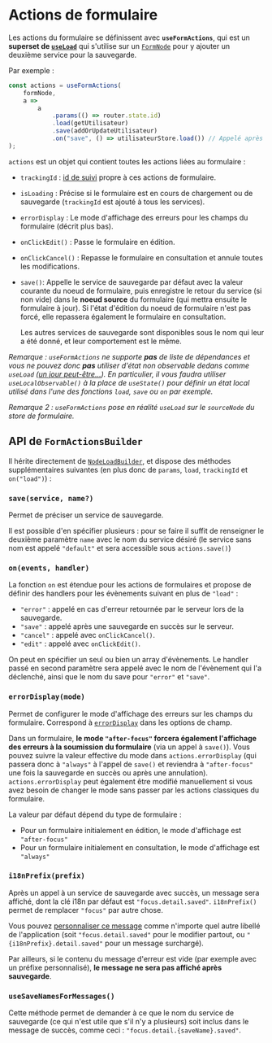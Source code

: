
<Meta title="Modèle métier/Actions de formulaires" />

# Actions de formulaire

Les actions du formulaire se définissent avec **`useFormActions`**, qui est un **superset de [`useLoad`](/docs/modèle-métier-chargement-des-données--docs#useload-et-nodeload)** qui s'utilise sur un [`FormNode`](/docs/modèle-métier-stores-de-formulaire--docs) pour y ajouter un deuxième
service pour la sauvegarde.

Par exemple :

```ts
const actions = useFormActions(
    formNode,
    a =>
        a
            .params(() => router.state.id)
            .load(getUtilisateur)
            .save(addOrUpdateUtilisateur)
            .on("save", () => utilisateurStore.load()) // Appelé après la sauvegarde
);
```

`actions` est un objet qui contient toutes les actions liées au formulaire :

-   `trackingId` : [id de suivi](/docs/les-bases-gestion-des-requêtes--docs#suivi-personnalisé-de-services) propre à ces actions de formulaire.
-   `isLoading` : Précise si le formulaire est en cours de chargement ou de sauvegarde (`trackingId` est ajouté à tous les services).
-   `errorDisplay` : Le mode d'affichage des erreurs pour les champs du formulaire (décrit plus bas).
-   `onClickEdit()` : Passe le formulaire en édition.
-   `onClickCancel()` : Repasse le formulaire en consultation et annule toutes les modifications.
-   `save()`: Appelle le service de sauvegarde par défaut avec la valeur courante du noeud de formulaire, puis enregistre le retour du service (si non vide) dans le **noeud source** du formulaire (qui mettra ensuite le formulaire à jour). Si l'état d'édition du noeud de formulaire n'est pas forcé, elle repassera également le formulaire en consultation.

    Les autres services de sauvegarde sont disponibles sous le nom qui leur a été donné, et leur comportement est le même.

_Remarque : `useFormActions` ne supporte **pas** de liste de dépendances et vous ne pouvez donc **pas** utiliser d'état non observable dedans comme `useLoad`
([un jour peut-être...](https://github.com/klee-contrib/focus4/issues/191)). En particulier, il vous faudra utiliser `useLocalObservable()` à la place de `useState()` pour définir un état local utilisé dans l'une des
fonctions `load`, `save` ou `on` par exemple._

_Remarque 2 : `useFormActions` pose en réalité `useLoad` sur le `sourceNode` du store de formulaire._

## API de `FormActionsBuilder`

Il hérite directement de [`NodeLoadBuilder`](/docs/modèle-métier-chargement-des-données--docs#api-de-nodeloadbuilder), et dispose des méthodes supplémentaires suivantes (en plus donc de `params`, `load`, `trackingId` et
`on("load")`) :

### `save(service, name?)`

Permet de préciser un service de sauvegarde.

Il est possible d'en spécifier plusieurs : pour se faire il suffit de renseigner le deuxième paramètre `name` avec le nom du service désiré (le service sans nom est
appelé `"default"` et sera accessible sous `actions.save()`)

### `on(events, handler)`

La fonction `on` est étendue pour les actions de formulaires et propose de définir des handlers pour les évènements suivant en plus de `"load"` :

-   `"error"` : appelé en cas d'erreur retournée par le serveur lors de la sauvegarde.
-   `"save"` : appelé après une sauvegarde en succès sur le serveur.
-   `"cancel"` : appelé avec `onClickCancel()`.
-   `"edit"` : appelé avec `onClickEdit()`.

On peut en spécifier un seul ou bien un array d'évènements. Le handler passé en second paramètre sera appelé avec le nom de l'évènement qui l'a déclenché,
ainsi que le nom du save pour `"error"` et `"save"`.

### `errorDisplay(mode)`

Permet de configurer le mode d'affichage des erreurs sur les champs du formulaire. Correspond à [`errorDisplay`](/docs/modèle-métier-afficher-des-champs--docs#errordisplay) dans les options de champ.

Dans un formulaire, **le mode `"after-focus"` forcera également l'affichage des erreurs à la soumission du formulaire** (via un appel à `save()`). Vous
pouvez suivre la valeur effective du mode dans `actions.errorDisplay` (qui passera donc à `"always"` à l'appel de `save()` et reviendra à
`"after-focus"` une fois la sauvegarde en succès ou après une annulation). `actions.errorDisplay` peut également être modifié manuellement si vous
avez besoin de changer le mode sans passer par les actions classiques du formulaire.

La valeur par défaut dépend du type de formulaire :

-   Pour un formulaire initialement en édition, le mode d'affichage est `"after-focus"`
-   Pour un formulaire initialement en consultation, le mode d'affichage est `"always"`

### `i18nPrefix(prefix)`

Après un appel à un service de sauvegarde avec succès, un message sera affiché, dont la clé i18n par défaut est `"focus.detail.saved"`. `i18nPrefix()`
permet de remplacer `"focus"` par autre chose.

Vous pouvez [personnaliser ce message](/docs/les-bases-libellés-et-icônes--docs#surcharge-de-libellés) comme n'importe quel autre libellé de l'application (soit `"focus.detail.saved"` pour le modifier partout, ou
`"{i18nPrefix}.detail.saved"` pour un message surchargé).

Par ailleurs, si le contenu du message d'erreur est vide (par exemple avec un préfixe personnalisé), **le message ne sera pas affiché après sauvegarde**.

### `useSaveNamesForMessages()`

Cette méthode permet de demander à ce que le nom du service de sauvegarde (ce qui n'est utile que s'il n'y a plusieurs) soit inclus dans le message de succès,
comme ceci : `"focus.detail.{saveName}.saved"`.
